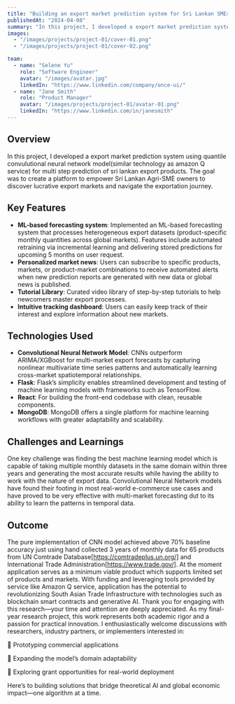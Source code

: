 ```yaml
---
title: "Building an export market prediction system for Sri Lankan SMEs"
publishedAt: "2024-04-08"
summary: "In this project, I developed a export market prediction system using quantile convulutional neural network model(similar technology as amazon Q service) for multi step prediction of sri lankan export products."
images:
  - "/images/projects/project-01/cover-01.png"
  - "/images/projects/project-01/cover-02.png"

team:
  - name: "Selene Yu"
    role: "Software Engineer"
    avatar: "/images/avatar.jpg"
    linkedIn: "https://www.linkedin.com/company/once-ui/"
  - name: "Jane Smith"
    role: "Product Manager"
    avatar: "/images/projects/project-01/avatar-01.png"
    linkedIn: "https://www.linkedin.com/in/janesmith"
---
```


## Overview

In this project, I developed a export market prediction system using quantile convulutional neural network model(similar technology as amazon Q service) for multi step prediction of sri lankan export products. The goal was to create a platform to empower Sri Lankan Agri-SME owners to discover lucrative export markets and navigate the exportation journey.

## Key Features

- **ML-based forecasting system**: Implemented an ML-based forecasting system that processes heterogeneous export datasets (product-specific monthly quantities across global markets). Features include automated retraining via incremental learning and delivering stored predictions for upcoming 5 months on user request.
- **Personalized market news**: Users can subscribe to specific products, markets, or product-market combinations to receive automated alerts when new prediction reports are generated with new data or global news is published.
- **Tutorial Library**: Curated video library of step-by-step tutorials to help newcomers master export processes.
- **Intuitive tracking dashboard**: Users can easily keep track of their interest and explore information about new markets.

## Technologies Used

- **Convolutional Neural Network Model**: CNNs outperform ARIMA/XGBoost for multi-market export forecasts by capturing nonlinear multivariate time series patterns and automatically learning cross-market spatiotemporal relationships.
- **Flask**: Flask’s simplicity enables streamlined development and testing of machine learning models with frameworks such as TensorFlow.
- **React**: For building the front-end codebase with clean, reusable components.
- **MongoDB**: MongoDB offers a single platform for machine learning workflows with greater adaptability and scalability.
## Challenges and Learnings

One key challenge was finding the best machine learning model which is capable of taking multiple monthly datasets in the same domain within three years and generating the most accurate results while having the ability to work with the nature of export data. Convolutional Neural Network models have found their footing in most real-world e-commerce use cases and have proved to be very effective with multi-market forecasting dut to its ability to learn the patterns in temporal data.

## Outcome

The pure implementation of CNN model achieved above 70% baseline accuracy just using hand collected 3 years of monthly data for 65 products from UN Comtrade Database[https://comtradeplus.un.org/] and International Trade Administration[https://www.trade.gov/]. At the moment application serves as a minimum viable product which supports limited set of products and markets. With funding and leveraging tools provided by service like Amazon Q service, application has the potential to revolutionizing South Asian Trade Infrastructure with technologies such as blockchain smart contracts and generative AI. Thank you for engaging with this research—your time and attention are deeply appreciated. As my final-year research project, this work represents both academic rigor and a passion for practical innovation. I enthusiastically welcome discussions with researchers, industry partners, or implementers interested in:

🔹 Prototyping commercial applications

🔹 Expanding the model’s domain adaptability

🔹 Exploring grant opportunities for real-world deployment

Here’s to building solutions that bridge theoretical AI and global economic impact—one algorithm at a time.